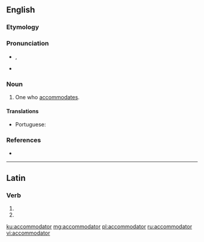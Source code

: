 ==English==

===Etymology===
{{suffix|accommodate|or|lang=en}}

===Pronunciation===
* {{a|US}} {{IPA|/ə.ˈkɒm.ə.ˌdeɪt.ɚ/|lang=en}}, {{IPA|[əˈkɑmədeɪtɚ]|lang=en}}
* {{a|RP}} {{IPA|[əˈkɒmədeɪtə]|lang=en}}

===Noun===
{{en-noun}}

# One who [[accommodates]].

====Translations====
{{trans-top|one who accommodates.}}
* Portuguese: {{t|pt|acomodador|m}}
{{trans-mid}}
{{trans-bottom}}

===References===
* {{R:Webster 1913}}

----

==Latin==

===Verb===
{{la-verb-form|accommodātor}}

# {{inflection of|accommodō||2|s|futr|pasv|impr|lang=la}}
# {{inflection of|accommodō||3|s|futr|pasv|impr|lang=la}}

[[ku:accommodator]]
[[mg:accommodator]]
[[pl:accommodator]]
[[ru:accommodator]]
[[vi:accommodator]]